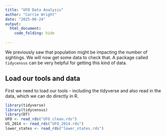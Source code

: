```yaml
---
title: "UFO Data Analysis"
author: "Carrie Wright"
date: "2025-06-24"
output: 
  html_document:
    code_folding: hide
    
---
```


We previously saw that population might be impacting the number of sightings. We will now get some data to check that. A package called `tidycensus` can be very helpful for getting this kind of data.

## Load our tools and data


First we need to load our tools - including the tidyverse and also read in the data, which we can do directly in R. 

```r
library(tidyverse)
library(tidycensus)
library(DT)
UFO <- read_rds("UFO_clean.rds")
US_2014 <- read_rds("UFO_2014.rds")
lower_states <- read_rds("lower_states.rds")
```


